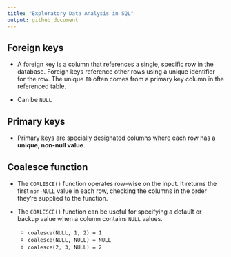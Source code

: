 ```yaml
---
title: "Exploratory Data Analysis in SQL"
output: github_document
---
```


## Foreign keys

* A foreign key is a column that references a single, specific row in the database. Foreign keys reference other rows using a unique identifier for the row. The unique `ID` often comes from a primary key column in the referenced table.

* Can be `NULL`

## Primary keys
 
* Primary keys are specially designated columns where each row has a **unique, non-null value**.

## Coalesce function

* The `COALESCE()` function operates row-wise on the input. It returns the first `non-NULL` value in each row, checking the columns in the order they're supplied to the function.

* The `COALESCE()` function can be useful for specifying a default or backup value when a column contains `NULL` values.
  * `coalesce(NULL, 1, 2) = 1`
  * `coalesce(NULL, NULL) = NULL`
  * `coalesce(2, 3, NULL) = 2`




  





```sql
```






